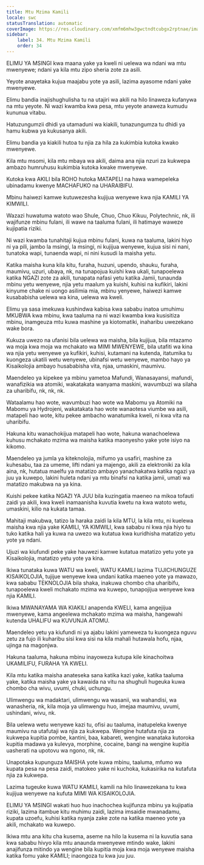 ```yaml
---
title: Mtu Mzima Kamili
locale: swc
statusTranslation: automatic
coverImage: https://res.cloudinary.com/xmfm6mhw3gwctndtcubgx2rptnae/image/upload/v1740337243/small_cover_educacion_fundamental_a051170f1c.webp
sidebar:
    label: 34. Mtu Mzima Kamili
    order: 34
---
```

ELIMU YA MSINGI kwa maana yake ya kweli ni uelewa wa ndani wa mtu mwenyewe; ndani ya kila mtu zipo sheria zote za asili.

Yeyote anayetaka kujua maajabu yote ya asili, lazima ayasome ndani yake mwenyewe.

Elimu bandia inajishughulisha tu na utajiri wa akili na hilo linaweza kufanywa na mtu yeyote. Ni wazi kwamba kwa pesa, mtu yeyote anaweza kumudu kununua vitabu.

Hatuzungumzii dhidi ya utamaduni wa kiakili, tunazungumza tu dhidi ya hamu kubwa ya kukusanya akili.

Elimu bandia ya kiakili hutoa tu njia za hila za kukimbia kutoka kwako mwenyewe.

Kila mtu msomi, kila mtu mbaya wa akili, daima ana njia nzuri za kukwepa ambazo humruhusu kukimbia kutoka kwake mwenyewe.

Kutoka kwa AKILI bila ROHO hutoka MATAPELI na hawa wamepeleka ubinadamu kwenye MACHAFUKO na UHARAIBIFU.

Mbinu haiwezi kamwe kutuwezesha kujijua wenyewe kwa njia KAMILI YA KIMWILI.

Wazazi huwatuma watoto wao Shule, Chuo, Chuo Kikuu, Polytechnic, nk, ili wajifunze mbinu fulani, ili wawe na taaluma fulani, ili hatimaye waweze kujipatia riziki.

Ni wazi kwamba tunahitaji kujua mbinu fulani, kuwa na taaluma, lakini hiyo ni ya pili, jambo la msingi, la msingi, ni kujijua wenyewe, kujua sisi ni nani, tunatoka wapi, tunaenda wapi, ni nini kusudi la maisha yetu.

Katika maisha kuna kila kitu, furaha, huzuni, upendo, shauku, furaha, maumivu, uzuri, ubaya, nk, na tunapojua kuishi kwa ukali, tunapoelewa katika NGAZI zote za akili, tunapata nafasi yetu katika Jamii, tunaunda mbinu yetu wenyewe, njia yetu maalum ya kuishi, kuhisi na kufikiri, lakini kinyume chake ni uongo asilimia mia, mbinu yenyewe, haiwezi kamwe kusababisha uelewa wa kina, uelewa wa kweli.

Elimu ya sasa imekuwa kushindwa kabisa kwa sababu inatoa umuhimu MKUBWA kwa mbinu, kwa taaluma na ni wazi kwamba kwa kusisitiza mbinu, inamgeuza mtu kuwa mashine ya kiotomatiki, inaharibu uwezekano wake bora.

Kukuza uwezo na ufanisi bila uelewa wa maisha, bila kujijua, bila mtazamo wa moja kwa moja wa mchakato wa MIMI MWENYEWE, bila utafiti wa kina wa njia yetu wenyewe ya kufikiri, kuhisi, kutamani na kutenda, itatumika tu kuongeza ukatili wetu wenyewe, ubinafsi wetu wenyewe, mambo hayo ya Kisaikolojia ambayo husababisha vita, njaa, umaskini, maumivu.

Maendeleo ya kipekee ya mbinu yametoa Mafundi, Wanasayansi, mafundi, wanafizikia wa atomiki, wakatakata wanyama maskini, wavumbuzi wa silaha za uharibifu, nk, nk, nk.

Wataalamu hao wote, wavumbuzi hao wote wa Mabomu ya Atomiki na Mabomu ya Hydrojeni, wakatakata hao wote wanaotesa viumbe wa asili, matapeli hao wote, kitu pekee ambacho wanatumika kweli, ni kwa vita na uharibifu.

Hakuna kitu wanachokijua matapeli hao wote, hakuna wanachoelewa kuhusu mchakato mzima wa maisha katika maonyesho yake yote isiyo na kikomo.

Maendeleo ya jumla ya kiteknolojia, mifumo ya usafiri, mashine za kuhesabu, taa za umeme, lifti ndani ya majengo, akili za elektroniki za kila aina, nk, hutatua maelfu ya matatizo ambayo yanachakatwa katika ngazi ya juu ya kuwepo, lakini huleta ndani ya mtu binafsi na katika jamii, umati wa matatizo makubwa na ya kina.

Kuishi pekee katika NGAZI YA JUU bila kuzingatia maeneo na mikoa tofauti zaidi ya akili, kwa kweli inamaanisha kuvutia kwetu na kwa watoto wetu, umaskini, kilio na kukata tamaa.

Mahitaji makubwa, tatizo la haraka zaidi la kila MTU, la kila mtu, ni kuelewa maisha kwa njia yake KAMILI, YA KIMWILI, kwa sababu ni kwa njia hiyo tu tuko katika hali ya kuwa na uwezo wa kutatua kwa kuridhisha matatizo yetu yote ya ndani.

Ujuzi wa kiufundi peke yake hauwezi kamwe kutatua matatizo yetu yote ya Kisaikolojia, matatizo yetu yote ya kina.

Ikiwa tunataka kuwa WATU wa kweli, WATU KAMILI lazima TUJICHUNGUZE KISAIKOLOJIA, tujijue wenyewe kwa undani katika maeneo yote ya mawazo, kwa sababu TEKNOLOJIA bila shaka, inakuwa chombo cha uharibifu, tunapoelewa kweli mchakato mzima wa kuwepo, tunapojijua wenyewe kwa njia KAMILI.

Ikiwa MWANAYAMA WA KIAKILI anapenda KWELI, kama angejijua mwenyewe, kama angeelewa mchakato mzima wa maisha, hangewahi kutenda UHALIFU wa KUVUNJA ATOMU.

Maendeleo yetu ya kiufundi ni ya ajabu lakini yameweza tu kuongeza nguvu zetu za fujo ili kuharibu sisi kwa sisi na kila mahali hutawala hofu, njaa, ujinga na magonjwa.

Hakuna taaluma, hakuna mbinu inayoweza kutupa kile kinachoitwa UKAMILIFU, FURAHA YA KWELI.

Kila mtu katika maisha anateseka sana katika kazi yake, katika taaluma yake, katika maisha yake ya kawaida na vitu na shughuli hugeuka kuwa chombo cha wivu, uvumi, chuki, uchungu.

Ulimwengu wa madaktari, ulimwengu wa wasanii, wa wahandisi, wa wanasheria, nk, kila moja ya ulimwengu huo, imejaa maumivu, uvumi, ushindani, wivu, nk.

Bila uelewa wetu wenyewe kazi tu, ofisi au taaluma, inatupeleka kwenye maumivu na utafutaji wa njia za kukwepa. Wengine hutafuta njia za kukwepa kupitia pombe, kantini, baa, kabareti, wengine wanataka kutoroka kupitia madawa ya kulevya, morphine, cocaine, bangi na wengine kupitia uasherati na upotovu wa ngono, nk, nk.

Unapotaka kupunguza MAISHA yote kuwa mbinu, taaluma, mfumo wa kupata pesa na pesa zaidi, matokeo yake ni kuchoka, kukasirika na kutafuta njia za kukwepa.

Lazima tugeuke kuwa WATU KAMILI, kamili na hilo linawezekana tu kwa kujijua wenyewe na kufuta MIMI WA KISAIKOLOJIA.

ELIMU YA MSINGI wakati huo huo inachochea kujifunza mbinu ya kujipatia riziki, lazima itambue kitu muhimu zaidi, lazima imsaidie mwanadamu, kupata uzoefu, kuhisi katika nyanja zake zote na katika maeneo yote ya akili, mchakato wa kuwepo.

Ikiwa mtu ana kitu cha kusema, aseme na hilo la kusema ni la kuvutia sana kwa sababu hivyo kila mtu anaunda mwenyewe mtindo wake, lakini anajifunza mitindo ya wengine bila kupitia moja kwa moja wenyewe maisha katika fomu yake KAMILI; inaongoza tu kwa juu juu.


